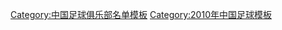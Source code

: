 {{Football squad with logo
 | name      = 2010年上海東亞名单
 | bgcolor   = red
 | textcolor = #FFFAF7
 | teamname  = 上海东亚
 | seasontitle=[[2010年中国足球甲级联赛|<span style="color: #FFFAF7;">2010年</span>]][[中国足球甲级联赛|<span style="color: #FFFAF7;">中甲联赛第4名</span>]]
 | teamlogo  = 
 | p1=[[颜骏凌]]
 | p2=[[李运秋]]
 | p3=[[郑凯木]]
 | p4=[[王燊超]]
 | p5=[[王佳玉]]
 | p6=[[蔡慧康]]
 | p7=[[武磊]]
 | p8=[[曹赟定]]
 | p10=[[毛嘉康]]
 | p11=[[姜至鹏]]
 | p12=[[吕文君]]
 | p13=[[朱峥嵘]]
 | p15=[[吕海东]]
 | p16=[[战怡麟]]
 | p17=[[王云龙 (足球运动员)|王云龙]]
 | p18=[[孙凯]]
 | p19=[[尼古拉·卡尔切夫|尼科]]
 | p20=[[张琳芃]]
 | p21=[[汪佳捷]]
 | p22=[[孙乐]]
 | p23=[[柏佳骏]]
 | p24=[[顾超]]
 | p25=[[张煜东]]
 | p26=[[艾迪·弗朗西斯|艾迪]]
 | p27=[[李铖]]
 | p29=[[法布雷克·诺奥|法布雷]]
 | p33=[[马丁·埃德温·加西亚|马丁]]
 | p36=[[罗德里格·席尔瓦|罗德里格]]
 | manager=[[范志毅]]
}}
<noinclude>
{{DEFAULTSORT:Shanghai East Asia F.C. Squad 2010}}
[[Category:中国足球俱乐部名单模板]]
[[Category:2010年中国足球模板]]
</noinclude>